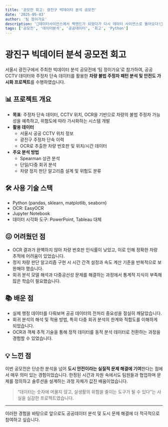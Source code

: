 ```yaml
---
title: '공모전 회고: 광진구 빅데이터 분석 공모전'
date: '2025-05-03'
author: '팀 정이가요'
description: '🏃데이터사이언스에서 백엔드가 되었다가 다시 데이터 사이언스로 돌아오다!🏃'
tags: ['공모전', '데이터분석', '공공데이터', '회고', 'Python']
---
```


# 광진구 빅데이터 분석 공모전 회고

서울시 광진구에서 주최한 빅데이터 분석 공모전에 ‘팀 정이가요’로 참가하여, 공공 CCTV 데이터와 주정차 단속 데이터를 활용한 **차량 불법 주정차 패턴 분석 및 안전도 가시화 프로젝트**를 수행하였습니다.

## 📊 프로젝트 개요

- **목표**: 주정차 단속 데이터, CCTV 위치, OCR을 기반으로 차량의 불법 주정차 가능성을 예측하고, 위험도에 따라 가시화하는 시스템 개발
- **활용 데이터**
  - 서울시 공공 CCTV 위치 정보
  - 광진구 주정차 단속 이력
  - OCR로 추출한 차량 번호판 및 위치/시간 데이터
- **주요 분석 방법**
  - Spearman 상관 분석
  - 단일/다중 회귀 분석
  - 차량 정지 판단 알고리즘 설계 및 위험도 분류

## 🛠️ 사용 기술 스택

- Python (pandas, sklearn, matplotlib, seaborn)
- OCR: EasyOCR
- Jupyter Notebook
- 데이터 시각화 도구: PowerPoint, Tableau 대체

## 😖 어려웠던 점

- OCR 결과가 완벽하지 않아 차량 번호판 인식률이 낮았고, 이로 인해 정확한 차량 추적에 어려움이 있었습니다.
- 정지 차량 판단 알고리즘 구현 시 시간 간격 설정과 속도 계산 기준을 반복적으로 보완해야 했습니다.
- 회귀 분석 모델 해석과 다중공선성 문제를 해결하는 과정에서 통계적 지식이 부족해 많은 학습이 필요했습니다.

## 📚 배운 점

- 실제 행정 데이터를 다뤄보며 공공 데이터의 전처리 중요성을 절실히 깨달았습니다.
- 회귀 분석의 해석 및 적용 방법, 특히 다중 회귀 분석의 한계와 적합도를 이해하게 되었습니다.
- OCR과 객체 추적 기술을 통해 정적 데이터를 동적 분석 데이터로 전환하는 과정을 경험할 수 있었습니다.

## 💡 느낀 점

이번 공모전은 단순한 분석을 넘어 **도시 안전이라는 실질적 문제 해결에 기여**한다는 점에서 매우 의미 있는 경험이었습니다. 한정된 시간과 자원 속에서도 팀원들과 협업하며 문제를 정의하고 솔루션을 설계하는 과정 자체가 값진 배움이었습니다.

> “데이터는 숫자에 머물지 않고, 실생활의 위험을 줄이는 도구가 될 수 있다”는 사실을 실감한 프로젝트였습니다.

---

이러한 경험을 바탕으로 앞으로도 공공데이터 분석 및 도시 문제 해결에 더 적극적으로 참여하고 싶습니다.
